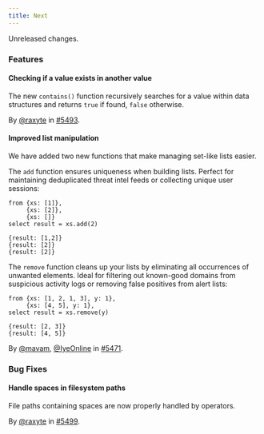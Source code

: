 ```yaml
---
title: Next
---
```


Unreleased changes.

### Features

#### Checking if a value exists in another value

The new `contains()` function recursively searches for a value
within data structures and returns `true` if found, `false` otherwise.

By [@raxyte](https://github.com/raxyte) in [#5493](https://github.com/tenzir/tenzir/pull/5493).

#### Improved list manipulation

We have added two new functions that make managing set-like lists easier.

The `add` function ensures uniqueness when building lists. Perfect for
maintaining deduplicated threat intel feeds or collecting unique user sessions:

```tql
from {xs: [1]},
     {xs: [2]},
     {xs: []}
select result = xs.add(2)
```

```tql
{result: [1,2]}
{result: [2]}
{result: [2]}
```

The `remove` function cleans up your lists by eliminating all occurrences of
unwanted elements. Ideal for filtering out known-good domains from suspicious
activity logs or removing false positives from alert lists:

```tql
from {xs: [1, 2, 1, 3], y: 1},
     {xs: [4, 5], y: 1},
select result = xs.remove(y)
```

```tql
{result: [2, 3]}
{result: [4, 5]}
```

By [@mavam](https://github.com/mavam), [@IyeOnline](https://github.com/IyeOnline) in [#5471](https://github.com/tenzir/tenzir/pull/5471).

### Bug Fixes

#### Handle spaces in filesystem paths

File paths containing spaces are now properly handled by operators.

By [@raxyte](https://github.com/raxyte) in [#5499](https://github.com/tenzir/tenzir/pull/5499).
